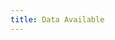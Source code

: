 ```yaml
---
title: Data Available
---
```



<HeadTitle title="Menus | OpenBB Terminal Docs" />

<ul className="grid grid-cols-1 gap-4 -ml-6">
<NewReferenceCard
    title="Stocks"
    description="Understand what Stocks data you can find in the OpenBB Terminal"
    url="menus/stocks"
/>
<NewReferenceCard
    title="Crypto"
    description="Understand what Crypto data you can find in the OpenBB Terminal"
    url="menus/crypto"
/>
<NewReferenceCard
    title="Common"
    description="Understand what Common data you can find in the OpenBB Terminal"
    url="menus/common"
/>
<NewReferenceCard
    title="Econometrics"
    description="Understand what Econometrics data you can find in the OpenBB Terminal"
    url="menus/econometrics"
/>
<NewReferenceCard
    title="Economy"
    description="Understand what Economy data you can find in the OpenBB Terminal"
    url="menus/economy"
/>
<NewReferenceCard
    title="ETF"
    description="Understand what ETF data you can find in the OpenBB Terminal"
    url="menus/etf"
/>
<NewReferenceCard
    title="Fixed Income"
    description="Understand what Fixed Income data you can find in the OpenBB Terminal"
    url="menus/fixedincome"
/>
<NewReferenceCard
    title="Forecast"
    description="Understand what Forecast data you can find in the OpenBB Terminal"
    url="menus/forecast"
/>
<NewReferenceCard
    title="Forex"
    description="Understand what Forex data you can find in the OpenBB Terminal"
    url="menus/forex"
/>
<NewReferenceCard
    title="Futures"
    description="Understand what Futures data you can find in the OpenBB Terminal"
    url="menus/futures"
/>
<NewReferenceCard
    title="Alternative"
    description="Understand what Alternative data you can find in the OpenBB Terminal"
    url="menus/alternative"
/>
<NewReferenceCard
    title="Mutual Funds"
    description="Understand what Mutual Funds data you can find in the OpenBB Terminal"
    url="menus/mutualfunds"
/>
</ul>
